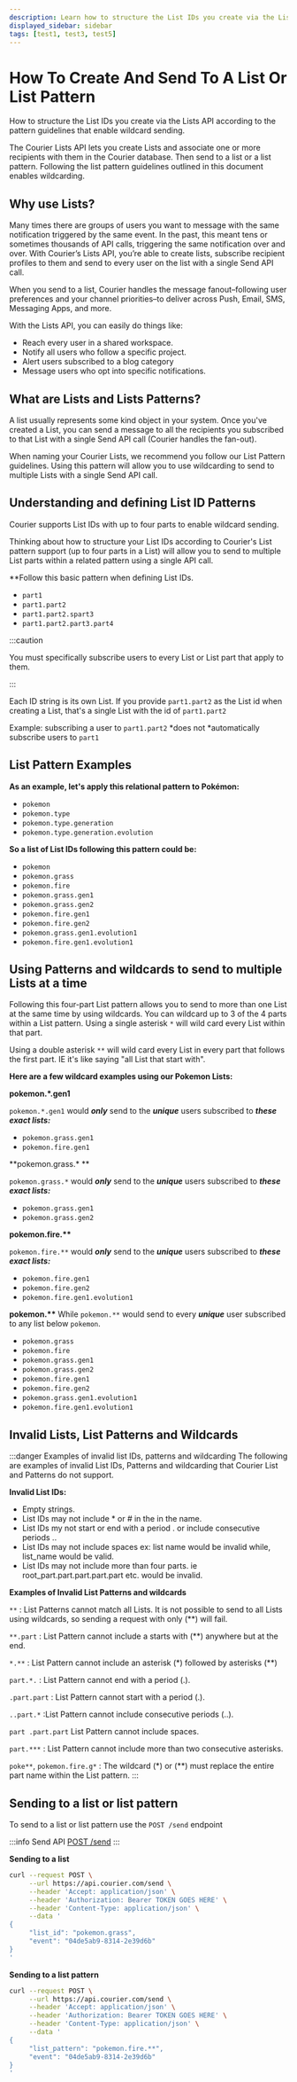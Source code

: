 ```yaml
---
description: Learn how to structure the List IDs you create via the Lists API according to the pattern guidelines that enable wildcard sending.
displayed_sidebar: sidebar
tags: [test1, test3, test5]
---
```



# How To Create And Send To A List Or List Pattern

How to structure the List IDs you create via the Lists API according to the pattern guidelines that enable wildcard sending.

The Courier Lists API lets you create Lists and associate one or more recipients with them in the Courier database. Then send to a list or a list pattern. Following the list pattern guidelines outlined in this document enables wildcarding.

<YoutubeEmbed videoId="0k70TmgSK8o" />

## Why use Lists?

Many times there are groups of users you want to message with the same notification triggered by the same event. In the past, this meant tens or sometimes thousands of API calls, triggering the same notification over and over. With Courier’s Lists API, you’re able to create lists, subscribe recipient profiles to them and send to every user on the list with a single Send API call.

When you send to a list, Courier handles the message fanout–following user preferences and your channel priorities–to deliver across Push, Email, SMS, Messaging Apps, and more.

With the Lists API, you can easily do things like:

- Reach every user in a shared workspace.
- Notify all users who follow a specific project.
- Alert users subscribed to a blog category
- Message users who opt into specific notifications.

## What are Lists and Lists Patterns?

A list usually represents some kind object in your system. Once you've created a List, you can send a message to all the recipients you subscribed to that List with a single Send API call (Courier handles the fan-out).

When naming your Courier Lists, we recommend you follow our List Pattern guidelines. Using this pattern will allow you to use wildcarding to send to multiple Lists with a single Send API call.

## Understanding and defining List ID Patterns

Courier supports List IDs with up to four parts to enable wildcard sending.

Thinking about how to structure your List IDs according to Courier's List pattern support (up to four parts in a List) will allow you to send to multiple List parts within a related pattern using a single API call.

\*\*Follow this basic pattern when defining List IDs.

- `part1`
- `part1.part2`
- `part1.part2.spart3`
- `part1.part2.part3.part4`

:::caution

You must specifically subscribe users to every List or List part that apply to them.

:::

Each ID string is its own List. If you provide `part1.part2` as the List id when creating a List, that's a single List with the id of `part1.part2`

Example: subscribing a user to `part1.part2` *does not *automatically subscribe users to `part1`

## List Pattern Examples

**As an example, let's apply this relational pattern to Pokémon:**

- `pokemon`
- `pokemon.type`
- `pokemon.type.generation`
- `pokemon.type.generation.evolution`

**So a list of List IDs following this pattern could be:**

- `pokemon`
- `pokemon.grass`
- `pokemon.fire`
- `pokemon.grass.gen1`
- `pokemon.grass.gen2`
- `pokemon.fire.gen1`
- `pokemon.fire.gen2`
- `pokemon.grass.gen1.evolution1`
- `pokemon.fire.gen1.evolution1`

## Using Patterns and wildcards to send to multiple Lists at a time

Following this four-part List pattern allows you to send to more than one List at the same time by using wildcards. You can wildcard up to 3 of the 4 parts within a List pattern.
Using a single asterisk `*` will wild card every List within that part.

Using a double asterisk `**` will wild card every List in every part that follows the first part. IE it's like saying "all List that start with".

**Here are a few wildcard examples using our Pokemon Lists:**

**pokemon.\*.gen1**

`pokemon.*.gen1` would **_only_** send to the **_unique_** users subscribed to **_these exact lists:_**

- `pokemon.grass.gen1`
- `pokemon.fire.gen1`

**pokemon.grass.\* **

`pokemon.grass.*` would **_only_** send to the **_unique_** users subscribed to **_these exact lists:_**

- `pokemon.grass.gen1`
- `pokemon.grass.gen2`

**pokemon.fire.\*\***

`pokemon.fire.**` would **_only_** send to the **_unique_** users subscribed to **_these exact lists:_**

- `pokemon.fire.gen1`
- `pokemon.fire.gen2`
- `pokemon.fire.gen1.evolution1`

**pokemon.\*\***
While `pokemon.**` would send to every **_unique_** user subscribed to any list below `pokemon`.

- `pokemon.grass`
- `pokemon.fire`
- `pokemon.grass.gen1`
- `pokemon.grass.gen2`
- `pokemon.fire.gen1`
- `pokemon.fire.gen2`
- `pokemon.grass.gen1.evolution1`
- `pokemon.fire.gen1.evolution1`

## Invalid Lists, List Patterns and Wildcards

:::danger Examples of invalid list IDs, patterns and wildcarding
The following are examples of invalid List IDs, Patterns and wildcarding that Courier List and Patterns do not support.

**Invalid List IDs:**

- Empty strings.
- List IDs may not include \* or # in the in the name.
- List IDs my not start or end with a period . or include consecutive periods ..
- List IDs may not include spaces ex: list name would be invalid while, list_name would be valid.
- List IDs may not include more than four parts. ie root_part.part.part.part.part etc. would be invalid.

**Examples of Invalid List Patterns and wildcards**

`**` : List Patterns cannot match all Lists. It is not possible to send to all Lists using wildcards, so sending a request with only (\*\*) will fail.

`**.part` : List Pattern cannot include a starts with (\*\*) anywhere but at the end.

`*.**` : List Pattern cannot include an asterisk (\*) followed by asterisks (\*\*)

`part.*.` : List Pattern cannot end with a period (.).

`.part.part` : List Pattern cannot start with a period (.).

`..part.*` :List Pattern cannot include consecutive periods (..).

`part .part.part` List Pattern cannot include spaces.

`part.***` : List Pattern cannot include more than two consecutive asterisks.

`poke**`, `pokemon.fire.g*` : The wildcard (\*) or (\*\*) must replace the entire part name within the List pattern.
:::

## Sending to a list or list pattern

To send to a list or list pattern use the `POST /send` endpoint

:::info Send API
[POST /send](../reference/send/message.mdx)
:::

**Sending to a list**

```bash title=cURL
curl --request POST \
     --url https://api.courier.com/send \
     --header 'Accept: application/json' \
     --header 'Authorization: Bearer TOKEN GOES HERE' \
     --header 'Content-Type: application/json' \
     --data '
{
     "list_id": "pokemon.grass",
     "event": "04de5ab9-8314-2e39d6b"
}
'
```

**Sending to a list pattern**

```bash title=cURL
curl --request POST \
     --url https://api.courier.com/send \
     --header 'Accept: application/json' \
     --header 'Authorization: Bearer TOKEN GOES HERE' \
     --header 'Content-Type: application/json' \
     --data '
{
     "list_pattern": "pokemon.fire.**",
     "event": "04de5ab9-8314-2e39d6b"
}
'
```
